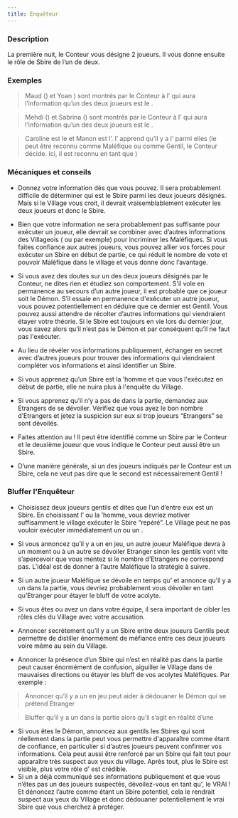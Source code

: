 ```yaml
---
title: Enquêteur
---
```



<Role ENQUETEUR header />

### Description
La première nuit, le Conteur vous désigne 2 joueurs. Il vous donne ensuite le rôle de Sbire de l’un de deux.

### Exemples
> Maud (<Role BARON />) et Yoan <Role MAIRE />) sont montrés par le Conteur à l’<Role ENQUETEUR /> qui aura l’information qu’un des deux joueurs est le <Role BARON />.

> Mehdi (<Role ESPION />) et Sabrina (<Role EMPOISONNEUR />) sont montrés par le Conteur à  l'<Role ENQUETEUR /> qui aura l’information qu’un des deux joueurs est le  <Role ESPION />.

> Caroline est le <Role RECLUS /> et Manon est l’<Role IMP />. l’<Role ENQUETEUR /> apprend qu’il y a l’<Role EMPOISONNEUR /> parmi elles (le <Role RECLUS /> peut être reconnu comme Maléfique ou comme Gentil, le Conteur décide. Ici, il est reconnu en tant que <Role EMPOISONNEUR />)
 
 
### Mécaniques et conseils

- Donnez votre information dès que vous pouvez. Il sera probablement difficile de déterminer qui est le Sbire parmi les deux joueurs désignés. Mais si le Village vous croit, il devrait vraisemblablement exécuter les deux joueurs et donc le Sbire.

- Bien que votre information ne sera probablement pas suffisante pour exécuter un joueur, elle devrait se combiner avec d’autres informations des Villageois (<Role EMPATHIQUE /> ou <Role CUISTOT /> par exemple) pour incriminer les Maléfiques. Si vous faites confiance aux autres joueurs, vous pouvez allier vos forces pour exécuter un Sbire en début de partie, ce qui réduit le nombre de vote et pouvoir Maléfique dans le village et vous donne donc l’avantage.

- Si vous avez des doutes sur un des deux joueurs désignés par le Conteur, ne dites rien et étudiez son comportement. S'il vole en permanence au secours d’un autre joueur, il est probable que ce joueur soit le Démon. S’il essaie en permanence d'exécuter un autre joueur, vous pouvez potentiellement en déduire que ce dernier est Gentil. Vous pouvez aussi attendre de récolter d’autres informations qui viendraient étayer votre théorie. Si le Sbire est toujours en vie lors du dernier jour, vous savez alors qu’il n’est pas le Démon et par conséquent qu’il ne faut pas l'exécuter.

- Au lieu de révéler vos informations publiquement, échanger en secret avec d’autres joueurs pour trouver des informations qui viendraient compléter vos informations et ainsi identifier un Sbire.

- Si vous apprenez qu’un Sbire est la <Role CROQUEUSE_D_HOMMES />’homme et que vous l'exécutez en début de partie, elle ne nuira plus à l'enquête du Village.

- Si vous apprenez qu’il n’y a pas de <Role BARON /> dans la partie, demandez aux Etrangers de se dévoiler. Vérifiez que vous ayez le bon nombre d’Etrangers et jetez la suspicion sur eux si trop joueurs “Etrangers” se sont dévoilés.

- Faites attention au <Role RECLUS /> ! Il peut être identifié comme un Sbire par le Conteur et le deuxième joueur que vous indique le Conteur peut aussi être un Sbire.

- D’une manière générale, si un des joueurs indiqués par le Conteur est un Sbire, cela ne veut pas dire que le second est nécessairement Gentil !


### Bluffer l'Enquêteur

- Choisissez deux joueurs gentils et dites que l’un d’entre eux est un Sbire. En choisissant l’<Role EMPOISONNEUR /> ou la <Role CROQUEUSE_D_HOMMES />’homme, vous devriez motiver suffisamment le village exécuter le Sbire “repéré”. Le Village peut ne pas vouloir exécuter immédiatement un <Role BARON /> ou un <Role ESPION />.

- Si vous annoncez qu’il y a un <Role BARON /> en jeu, un autre joueur Maléfique devra à un moment ou à un autre se dévoiler Etranger sinon les gentils vont vite s’apercevoir que vous mentez si le nombre d’Etrangers ne correspond pas. L’idéal est de donner à l’autre Maléfique la stratégie à suivre. 

- Si un autre joueur Maléfique se dévoile en temps qu’<Role ENQUETEUR /> et annonce qu’il y a un <Role BARON /> dans la partie, vous devriez probablement vous dévoiler en tant qu’Etranger pour étayer le bluff de votre acolyte.

- Si vous êtes <Role ESPION /> ou avez un <Role ESPION /> dans votre équipe, il sera important de cibler les rôles clés du Village avec votre accusation.

- Annoncer secrètement qu’il y a un Sbire entre deux joueurs Gentils peut permettre de distiller énormément de méfiance entre ces deux joueurs voire même au sein du Village.

- Annoncer la présence d’un Sbire qui n’est en réalité pas dans la partie peut causer énormément de confusion, aiguiller le Village dans de mauvaises directions ou étayer les bluff de vos acolytes Maléfiques. Par exemple :
> Annoncer qu’il y a un <Role BARON /> en jeu peut aider à dédouaner le Démon qui se prétend Etranger

> Bluffer qu’il y a un <Role EMPOISONNEUR /> dans la partie alors qu’il s’agit en réalité d’une <Role CROQUEUSE_D_HOMMES /> 

- Si vous êtes le Démon, annoncez aux gentils les Sbires qui sont réellement dans la partie peut vous permettre d'apparaître comme étant de confiance, en particulier si d’autres joueurs peuvent confirmer vos informations. Cela peut aussi être renforcé par un Sbire qui fait tout pour apparaître très suspect aux yeux du village. Après tout, plus le Sbire est visible, plus votre rôle d'<Role ENQUETEUR /> est crédible.
- Si un <Role ENQUETEUR /> a déjà communiqué ses informations publiquement et que vous n’êtes pas un des joueurs suspectés, dévoilez-vous en tant qu'<Role ENQUETEUR />, le VRAI ! Et dénoncez l’autre <Role ENQUETEUR /> comme étant un Sbire potentiel, cela le rendrait suspect aux yeux du Village et donc dédouaner potentiellement le vrai Sbire que vous cherchez à protéger. 
